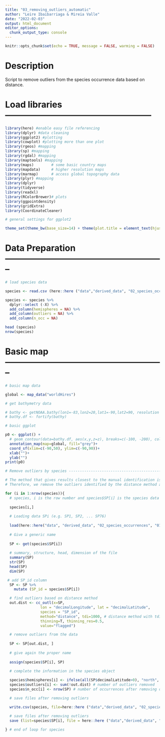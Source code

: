 ```yaml
---
title: "03_removing_outliers_automatic"
author: "Leire Ibaibarriaga & Mireia Valle"
date: "2022-02-03"
output: html_document
editor_options: 
  chunk_output_type: console
---
```


```r
knitr::opts_chunk$set(echo = TRUE, message = FALSE, warming = FALSE)
```

# Description

Script to remove outliers from the species occurrence data based on distance.

# Load libraries ---------------------------------------------------
```r
library(here) #enable easy file referencing 
library(dplyr) #data cleaning
library(ggplot2) #plotting
library(cowplot) #plotting more than one plot
library(rgeos) #mapping
library(sp) #mapping
library(rgdal) #mapping
library(maptools) #mapping
library(maps)        # some basic country maps
library(mapdata)     # higher resolution maps
library(marmap)      # access global topography data
library(plyr) #mapping
library(dplyr)
library(tidyverse)
library(readxl)
library(RColorBrewer)# plots
library(ggpointdensity)
library(gridExtra)
library(CoordinateCleaner)

# general settings for ggplot2

theme_set(theme_bw(base_size=14) + theme(plot.title = element_text(hjust = 0.5)))
```

# Data Preparation --------------------------------------------------------
```r
# load species data

species <- read.csv (here::here ("data","derived_data", "02_species_occurrences", "species_list_pa_top_63.csv"),  sep = ",")

species <- species %>% 
  dplyr::select (-X) %>% 
  add_column(hemispheres = NA) %>% 
  add_column(outliers = NA) %>% 
  add_column(n_occ = NA)

head (species)
nrow(species)
```

# Basic map --------------------------------------------------------
```r
# basic map data

global <- map_data("worldHires")

# get bathymetry data

# bathy <- getNOAA.bathy(lon1=-83,lon2=20,lat1=-90,lat2=90, resolution = 4, keep=FALSE, antimeridian=FALSE)
# bathy.df <- fortify(bathy)

# basic ggplot

p0 <- ggplot() +
  # geom_contour(data=bathy.df, aes(x,y,z=z), breaks=c(-100, -200), col="grey")+
  annotation_map(map=global, fill="grey")+
  coord_sf(xlim=c(-90,50), ylim=c(-90,90))+
  xlab("")+
  ylab("")
print(p0)

# Remove outliers by species ----------------------------------------------

# The method that gives results closest to the manual identification is the distance method from CoordinateCleaner
# Therefore, we remove the outliers identified by the distance method and we save the cleaned data sets

for (i in 1:nrow(species)){
  # species, i is the row number and species$SP[i] is the species data name (which is not always paste0("SP",i) )
  
  species[i,]
  
  # Loading data SPi (e.g. SP1, SP2, ... SP76)
  
  load(here::here("data", "derived_data", "02_species_occurrences", "01_species_occurrences_clean_63", paste0(species$SP[i],".RData")))
  
  # Give a generic name
  
  SP <- get(species$SP[i])
  
  # summary, structure, head, dimension of the file
  summary(SP)
  str(SP)
  head(SP)
  dim(SP)

 # add SP_id column
  SP <- SP %>% 
    mutate (SP_id = species$SP[i]) 

  # find outliers based on distance method
  out.dist <- cc_outl(x=SP,
                lon = "decimalLongitude", lat = "decimalLatitude",
                species = "SP_id",
                method="distance", tdi=1000, # distance method with tdi=1000km
                thinning=T, thinning_res=0.5,
                value="flagged") 

  # remove outliers from the data
  
  SP <- SP[out.dist, ]
  
  # give again the proper name
  
  assign(species$SP[i], SP)
  
  # complete the information in the species object

  species$hemispheres[i] <- ifelse(all(SP$decimalLatitude>0), "north", ifelse(all(SP$decimalLatitude<0), "south", "north & south"))
  species$outliers[i] <- sum(!out.dist) # number of outliers removed
  species$n_occ[i] <- nrow(SP) # number of occurrences after removing outliers

  # save files after removing outliers

  write.csv(species, file=here::here ("data","derived_data", "02_species_occurrences", "species_list_FINAL_hemispheres_automatic.csv"))

  # save files after removing outliers
  save (list=species$SP[i], file = here::here ("data","derived_data", "02_species_occurrences", "02_species_occurrences_no_outliers_automatic", paste0(species$SP[i], ".RData")))
  
} # end of loop for species
  
```


